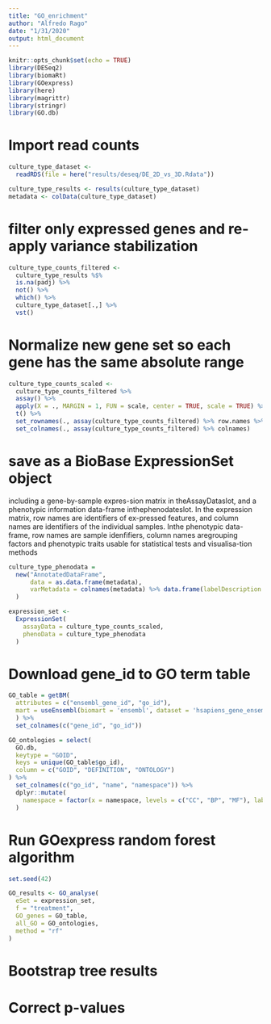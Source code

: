 ```yaml
---
title: "GO_enrichment"
author: "Alfredo Rago"
date: "1/31/2020"
output: html_document
---
```


```r
knitr::opts_chunk$set(echo = TRUE)
library(DESeq2)
library(biomaRt)
library(GOexpress)
library(here)
library(magrittr)
library(stringr)
library(GO.db)
```

# Import read counts
```r
culture_type_dataset <- 
  readRDS(file = here("results/deseq/DE_2D_vs_3D.Rdata")) 

culture_type_results <- results(culture_type_dataset)
metadata <- colData(culture_type_dataset)
```

# filter only expressed genes and re-apply variance stabilization
```r
culture_type_counts_filtered <- 
  culture_type_results %$% 
  is.na(padj) %>%
  not() %>% 
  which() %>% 
  culture_type_dataset[.,] %>% 
  vst()
```

# Normalize new gene set so each gene has the same absolute range
```r
culture_type_counts_scaled <- 
  culture_type_counts_filtered %>% 
  assay() %>% 
  apply(X = ., MARGIN = 1, FUN = scale, center = TRUE, scale = TRUE) %>% 
  t() %>% 
  set_rownames(., assay(culture_type_counts_filtered) %>% row.names %>% str_extract(string = ., pattern = "^[[:alnum:]]*")) %>% 
  set_colnames(., assay(culture_type_counts_filtered) %>% colnames)
```


# save as a BioBase ExpressionSet object
including a gene-by-sample expres-sion matrix in theAssayDataslot, and a phenotypic information data-frame inthephenodateslot.  In the expression matrix, row names are identifiers of ex-pressed features, and column names are identifiers of the individual samples. Inthe phenotypic data-frame, row names are sample idenfifiers, column names aregrouping factors and phenotypic traits usable for statistical tests and visualisa-tion methods

```r

culture_type_phenodata = 
  new("AnnotatedDataFrame", 
      data = as.data.frame(metadata), 
      varMetadata = colnames(metadata) %>% data.frame(labelDescription = ., row.names = .)
  )

expression_set <- 
  ExpressionSet(
    assayData = culture_type_counts_scaled,
    phenoData = culture_type_phenodata
  )
```

# Download gene_id to GO term table

```r
GO_table = getBM(
  attributes = c("ensembl_gene_id", "go_id"),
  mart = useEnsembl(biomart = 'ensembl', dataset = 'hsapiens_gene_ensembl')
  ) %>% 
  set_colnames(c("gene_id", "go_id"))

GO_ontologies = select(
  GO.db, 
  keytype = "GOID", 
  keys = unique(GO_table$go_id), 
  column = c("GOID", "DEFINITION", "ONTOLOGY")
) %>% 
  set_colnames(c("go_id", "name", "namespace")) %>% 
  dplyr::mutate(
    namespace = factor(x = namespace, levels = c("CC", "BP", "MF"), labels = c("cellular_component", "biological_process", "molecular_function"))
  )
```


# Run GOexpress random forest algorithm
```r
set.seed(42)

GO_results <- GO_analyse(
  eSet = expression_set,
  f = "treatment",
  GO_genes = GO_table,
  all_GO = GO_ontologies,
  method = "rf"
)
```

# Bootstrap tree results

# Correct p-values

